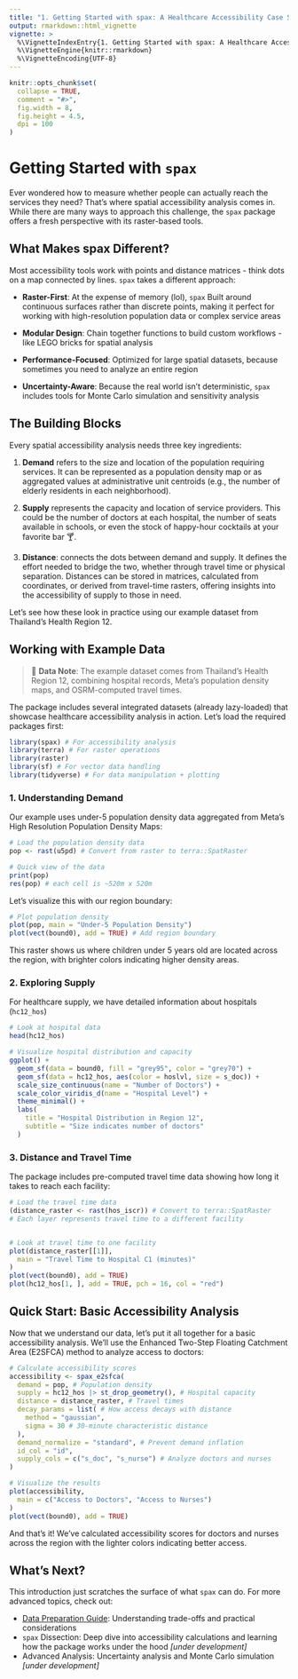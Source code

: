 ```yaml
---
title: "1. Getting Started with spax: A Healthcare Accessibility Case Study"
output: rmarkdown::html_vignette
vignette: >
  %\VignetteIndexEntry{1. Getting Started with spax: A Healthcare Accessibility Case Study}
  %\VignetteEngine{knitr::rmarkdown}
  %\VignetteEncoding{UTF-8}
---
```


```r
knitr::opts_chunk$set(
  collapse = TRUE,
  comment = "#>",
  fig.width = 8,
  fig.height = 4.5,
  dpi = 100
)
```

# Getting Started with `spax`

Ever wondered how to measure whether people can actually reach the services they need? That's where spatial accessibility analysis comes in. While there are many ways to approach this challenge, the `spax` package offers a fresh perspective with its raster-based tools.

## What Makes spax Different?

Most accessibility tools work with points and distance matrices - think dots on a map connected by lines. `spax` takes a different approach:

-   **Raster-First**: At the expense of memory (lol), `spax` Built around continuous surfaces rather than discrete points, making it perfect for working with high-resolution population data or complex service areas

-   **Modular Design**: Chain together functions to build custom workflows - like LEGO bricks for spatial analysis

-   **Performance-Focused**: Optimized for large spatial datasets, because sometimes you need to analyze an entire region

-   **Uncertainty-Aware**: Because the real world isn't deterministic, `spax` includes tools for Monte Carlo simulation and sensitivity analysis

## The Building Blocks

Every spatial accessibility analysis needs three key ingredients:

1.  **Demand** refers to the size and location of the population requiring services. It can be represented as a population density map or as aggregated values at administrative unit centroids (e.g., the number of elderly residents in each neighborhood).

2.  **Supply** represents the capacity and location of service providers. This could be the number of doctors at each hospital, the number of seats available in schools, or even the stock of happy-hour cocktails at your favorite bar 🍸.

3.  **Distance**: connects the dots between demand and supply. It defines the effort needed to bridge the two, whether through travel time or physical separation. Distances can be stored in matrices, calculated from coordinates, or derived from travel-time rasters, offering insights into the accessibility of supply to those in need.

Let's see how these look in practice using our example dataset from Thailand's Health Region 12.

## Working with Example Data

> 📝 **Data Note**: The example dataset comes from Thailand's Health Region 12, combining hospital records, Meta's population density maps, and OSRM-computed travel times.

The package includes several integrated datasets (already lazy-loaded) that showcase healthcare accessibility analysis in action. Let's load the required packages first:

```r
library(spax) # For accessibility analysis
library(terra) # For raster operations
library(raster)
library(sf) # For vector data handling
library(tidyverse) # For data manipulation + plotting
```

### 1. Understanding Demand

Our example uses under-5 population density data aggregated from Meta's High Resolution Population Density Maps:

```r
# Load the population density data
pop <- rast(u5pd) # Convert from raster to terra::SpatRaster

# Quick view of the data
print(pop)
res(pop) # each cell is ~520m x 520m
```

Let's visualize this with our region boundary:

```r
# Plot population density
plot(pop, main = "Under-5 Population Density")
plot(vect(bound0), add = TRUE) # Add region boundary
```

This raster shows us where children under 5 years old are located across the region, with brighter colors indicating higher density areas.

### 2. Exploring Supply

For healthcare supply, we have detailed information about hospitals (`hc12_hos`)

```r
# Look at hospital data
head(hc12_hos)

# Visualize hospital distribution and capacity
ggplot() +
  geom_sf(data = bound0, fill = "grey95", color = "grey70") +
  geom_sf(data = hc12_hos, aes(color = hoslvl, size = s_doc)) +
  scale_size_continuous(name = "Number of Doctors") +
  scale_color_viridis_d(name = "Hospital Level") +
  theme_minimal() +
  labs(
    title = "Hospital Distribution in Region 12",
    subtitle = "Size indicates number of doctors"
  )
```

### 3. Distance and Travel Time

The package includes pre-computed travel time data showing how long it takes to reach each facility:

```r
# Load the travel time data
(distance_raster <- rast(hos_iscr)) # Convert to terra::SpatRaster
# Each layer represents travel time to a different facility


# Look at travel time to one facility
plot(distance_raster[[1]],
  main = "Travel Time to Hospital C1 (minutes)"
)
plot(vect(bound0), add = TRUE)
plot(hc12_hos[1, ], add = TRUE, pch = 16, col = "red")
```

## Quick Start: Basic Accessibility Analysis

Now that we understand our data, let's put it all together for a basic accessibility analysis. We'll use the Enhanced Two-Step Floating Catchment Area (E2SFCA) method to analyze access to doctors:

```r
# Calculate accessibility scores
accessibility <- spax_e2sfca(
  demand = pop, # Population density
  supply = hc12_hos |> st_drop_geometry(), # Hospital capacity
  distance = distance_raster, # Travel times
  decay_params = list( # How access decays with distance
    method = "gaussian",
    sigma = 30 # 30-minute characteristic distance
  ),
  demand_normalize = "standard", # Prevent demand inflation
  id_col = "id",
  supply_cols = c("s_doc", "s_nurse") # Analyze doctors and nurses
)
```

```r
# Visualize the results
plot(accessibility,
  main = c("Access to Doctors", "Access to Nurses")
)
plot(vect(bound0), add = TRUE)
```

And that's it! We've calculated accessibility scores for doctors and nurses across the region with the lighter colors indicating better access.

## What's Next?

This introduction just scratches the surface of what `spax` can do. For more advanced topics, check out:

-   [Data Preparation Guide](https://songyosr.github.io/spax/articles/data-prep.html): Understanding trade-offs and practical considerations
-   `spax` Dissection: Deep dive into accessibility calculations and learning how the package works under the hood *[under development]*
-   Advanced Analysis: Uncertainty analysis and Monte Carlo simulation *[under development]*
